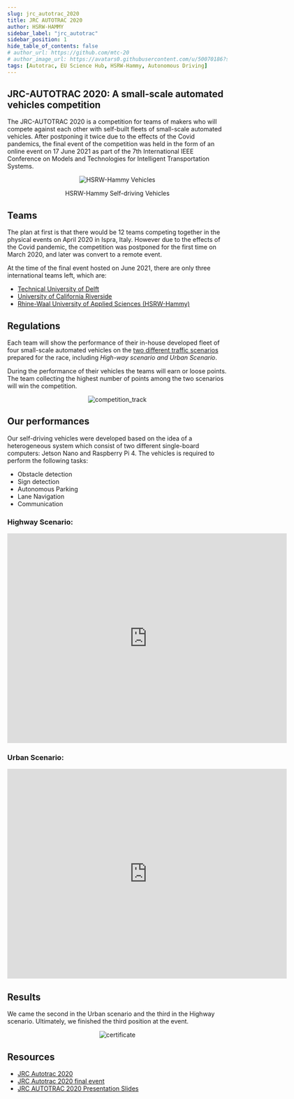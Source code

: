 ```yaml
---
slug: jrc_autotrac_2020
title: JRC AUTOTRAC 2020
author: HSRW-HAMMY
sidebar_label: "jrc_autotrac"
sidebar_position: 1
hide_table_of_contents: false
# author_url: https://github.com/mtc-20
# author_image_url: https://avatars0.githubusercontent.com/u/50070186?s=400&v=4
tags: [Autotrac, EU Science Hub, HSRW-Hammy, Autonomous Driving]
---
```





## JRC-AUTOTRAC 2020: A small-scale automated vehicles competition 
The JRC-AUTOTRAC 2020 is a competition for teams of makers who will compete against each other with self-built fleets of small-scale automated vehicles. After postponing it twice due to the effects of the Covid pandemics, the final event of the competition was held in the form of an online event on 17 June 2021 as part of the 7th International IEEE Conference on Models and Technologies for Intelligent Transportation Systems.

<p align="center">
<img alt="HSRW-Hammy Vehicles" src={useBaseUrl('/img/jrc_autotrac/vehicles.jpg')}/>
</p>
<p align="center">HSRW-Hammy Self-driving Vehicles</p>

<!--truncate-->

## Teams
The plan at first is that there would be 12 teams competing together in the physical events on April 2020 in Ispra, Italy. However due to the effects of the Covid pandemic, the competition was postponed for the first time on March 2020, and later was convert to a remote event. 

At the time of the final event hosted on June 2021, there are only three international teams left, which are:
- [Technical University of Delft](https://www.tudelft.nl/en/)
- [University of California Riverside](https://www.ucr.edu/)
- [Rhine-Waal University of Applied Sciences (HSRW-Hammy)](https://www.hochschule-rhein-waal.de/en) 

## Regulations

Each team will show the performance of their in-house developed fleet of four small-scale automated vehicles on the <a href="#tracks">two different traffic scenarios</a> prepared for the race, including _High-way scenario and Urban Scenario_.

During the performance of their vehicles the teams will earn or loose points. The team collecting the highest number of points among the two scenarios will win the competition.

<div id="tracks">
<p align="center">
<img alt="competition_track" src={useBaseUrl('/img/jrc_autotrac/competition_track.jpg')}/>
</p>
</div>


## Our performances

Our self-driving vehicles were developed based on the idea of a heterogeneous system which consist of two different single-board computers: Jetson Nano and Raspberry Pi 4. The vehicles is required to perform the following tasks:
- Obstacle detection
- Sign detection
- Autonomous Parking
- Lane Navigation
- Communication

### Highway Scenario:

<p align="center">
<iframe width="640" height="480" src="https://www.youtube.com/embed/L2UbL-rJhaI" title="YouTube video player" frameborder="0" allow="accelerometer; autoplay; clipboard-write; encrypted-media; gyroscope; picture-in-picture" allowfullscreen></iframe>
</p>

### Urban Scenario:

<p align="center">
<iframe width="640" height="480" src="https://www.youtube.com/embed/TCrUzlrmCrI" title="YouTube video player" frameborder="0" allow="accelerometer; autoplay; clipboard-write; encrypted-media; gyroscope; picture-in-picture" allowfullscreen></iframe>
</p>

## Results
We came the second in the Urban scenario and the third in the Highway scenario. Ultimately, we finished the third position at the event.  

<p align="center">
<img alt="certificate" src={useBaseUrl('/img/jrc_autotrac/autotrac_award.jpg')}/>
</p>

## Resources
- [JRC Autotrac 2020](https://ec.europa.eu/jrc/en/event/other-event/jrc-autotrac-2020-how-future-road-transport-will-look)
- [JRC Autotrac 2020 final event](https://ec.europa.eu/jrc/en/event/other-event/autotrac-2020-final-event)
- [JRC AUTOTRAC 2020 Presentation Slides](https://ec.europa.eu/jrc/sites/default/files/autotrac_final_event_20210617.pdf)


